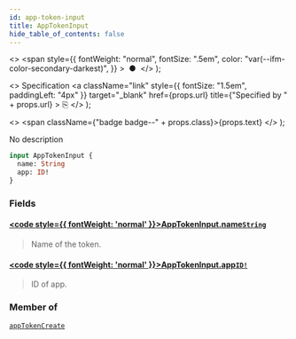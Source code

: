 ```yaml
---
id: app-token-input
title: AppTokenInput
hide_table_of_contents: false
---
```


  <>
    <span
      style={{
        fontWeight: "normal",
        fontSize: ".5em",
        color: "var(--ifm-color-secondary-darkest)",
      }}
    >
      &nbsp;●&nbsp;
    </span>
  </>
);

  <>
    Specification
    <a
      className="link"
      style={{ fontSize: "1.5em", paddingLeft: "4px" }}
      target="\_blank"
      href={props.url}
      title={"Specified by " + props.url}
    >
      ⎘
    </a>
  </>
);

  <>
    <span className={"badge badge--" + props.class}>{props.text}</span>
  </>
);

No description

```graphql
input AppTokenInput {
  name: String
  app: ID!
}
```

### Fields

#### [<code style={{ fontWeight: 'normal' }}>AppTokenInput.<b>name</b></code>](#)<Bullet />[`String`](../../../storefront/miscellaneous/scalars/string) <Badge class="secondary" text="scalar"/>

> Name of the token.

#### [<code style={{ fontWeight: 'normal' }}>AppTokenInput.<b>app</b></code>](#)<Bullet />[`ID!`](../../../storefront/miscellaneous/scalars/id) <Badge class="secondary" text="non-null"/> <Badge class="secondary" text="scalar"/>

> ID of app.

### Member of

[`appTokenCreate`](../../../storefront/apps/mutations/app-token-create) <Badge class="secondary" text="mutation"/>
